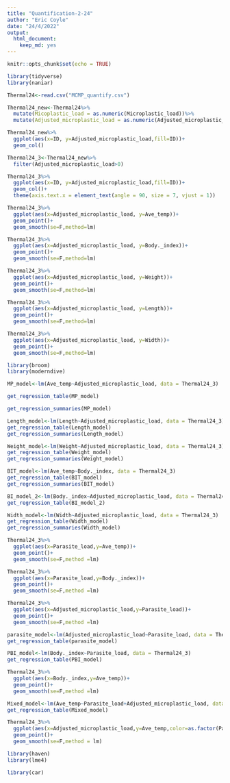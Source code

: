 ```yaml
---
title: "Quantification-2-24"
author: "Eric Coyle"
date: "24/4/2022"
output: 
  html_document: 
    keep_md: yes
---
```


```r
knitr::opts_chunk$set(echo = TRUE)
```

```r
library(tidyverse)
library(naniar)
```

```r
Thermal24<-read.csv("MCMP_quantify.csv")
```

```r
Thermal24_new<-Thermal24%>%
  mutate(Micoplastic_load = as.numeric(Microplastic_load))%>%
  mutate(Adjusted_microplastic_load = as.numeric(Adjusted_microplastic_load))%>%mutate(Ave_temp = as.numeric(Ave_temp))%>%mutate(Micoplastic_load = as.numeric(Microplastic_load))
```

```r
Thermal24_new%>%
  ggplot(aes(x=ID, y=Adjusted_microplastic_load,fill=ID))+
  geom_col()
```

```r
Thermal24_3<-Thermal24_new%>%
  filter(Adjusted_microplastic_load>0)
```



```r
Thermal24_3%>%
  ggplot(aes(x=ID, y=Adjusted_microplastic_load,fill=ID))+
  geom_col()+
  theme(axis.text.x = element_text(angle = 90, size = 7, vjust = 1))
```

```r
Thermal24_3%>%
  ggplot(aes(x=Adjusted_microplastic_load, y=Ave_temp))+
  geom_point()+
  geom_smooth(se=F,method=lm)
```
```r
Thermal24_3%>%
  ggplot(aes(x=Adjusted_microplastic_load, y=Body._index))+
  geom_point()+
  geom_smooth(se=F,method=lm)
```

```r
Thermal24_3%>%
  ggplot(aes(x=Adjusted_microplastic_load, y=Weight))+
  geom_point()+
  geom_smooth(se=F,method=lm)
```
```r
Thermal24_3%>%
  ggplot(aes(x=Adjusted_microplastic_load, y=Length))+
  geom_point()+
  geom_smooth(se=F,method=lm)
```
```r
Thermal24_3%>%
  ggplot(aes(x=Adjusted_microplastic_load, y=Width))+
  geom_point()+
  geom_smooth(se=F,method=lm)
```
```r
library(broom)
library(moderndive)
```


```r
MP_model<-lm(Ave_temp~Adjusted_microplastic_load, data = Thermal24_3)
```

```r
get_regression_table(MP_model)
```
```r
get_regression_summaries(MP_model)
```
```r
Length_model<-lm(Length~Adjusted_microplastic_load, data = Thermal24_3)
get_regression_table(Length_model)
get_regression_summaries(Length_model)
```
```r
Weight_model<-lm(Weight~Adjusted_microplastic_load, data = Thermal24_3)
get_regression_table(Weight_model)
get_regression_summaries(Weight_model)
```



```r
BIT_model<-lm(Ave_temp~Body._index, data = Thermal24_3)
get_regression_table(BIT_model)
get_regression_summaries(BIT_model)
```

```r
BI_model_2<-lm(Body._index~Adjusted_microplastic_load, data = Thermal24_3)
get_regression_table(BI_model_2)
```
```r
Width_model<-lm(Width~Adjusted_microplastic_load, data = Thermal24_3)
get_regression_table(Width_model)
get_regression_summaries(Width_model)
```
```r
Thermal24_3%>%
  ggplot(aes(x=Parasite_load,y=Ave_temp))+
  geom_point()+
  geom_smooth(se=F,method =lm)
```
```r
Thermal24_3%>%
  ggplot(aes(x=Parasite_load,y=Body._index))+
  geom_point()+
  geom_smooth(se=F,method =lm)
```
```r
Thermal24_3%>%
  ggplot(aes(x=Adjusted_microplastic_load,y=Parasite_load))+
  geom_point()+
  geom_smooth(se=F,method =lm)
```
```r
parasite_model<-lm(Adjusted_microplastic_load~Parasite_load, data = Thermal24_3)
get_regression_table(parasite_model)
```
```r
PBI_model<-lm(Body._index~Parasite_load, data = Thermal24_3)
get_regression_table(PBI_model)
```

```r
Thermal24_3%>%
  ggplot(aes(x=Body._index,y=Ave_temp))+
  geom_point()+
  geom_smooth(se=F,method =lm)
```

```r
Mixed_model<-lm(Ave_temp~Parasite_load+Adjusted_microplastic_load, data = Thermal24_3)
get_regression_table(Mixed_model)
```
```r
Thermal24_3%>%
  ggplot(aes(x=Adjusted_microplastic_load,y=Ave_temp,color=as.factor(Parasite_load)))+
  geom_point()+
  geom_smooth(se=F,method = lm)
```

```r
library(haven)
library(lme4)
```

```r
library(car)
```



